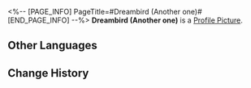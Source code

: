 <%-- [PAGE_INFO]
PageTitle=#Dreambird (Another one)#
[END_PAGE_INFO] --%>
{{Stub|Location information}}
{{Item Infobox
|id          = 223307
|image       = Dreamscape Pass Sticker Dreambird (Another one).png
|type        = Dreamscape Pass Sticker
|type2       = A Mirage of Shooting Stars Stickers
|invCategory = 
|rarity      = 4
|effect      = Digital stickers that can be used to decorate the pages of the Dreamtour Handbook. They come in many different styles.
|description = 
|source1     = [[Use Dream's Eye to connect the inconceivable path (again)]]
}}
{{Description|To answer the previous question: Probably because drones look too ordinary.}}
'''Dreambird (Another one)''' is a [[Profile Picture]].

==Other Languages==
{{Other Languages
|en   = Dreambird (Another one)
|zhs  = 筑梦鸟（另一只）
|zht  = 築夢鳥（另一隻）
|ja   = ドリームメイクバード（もう1羽）
|ko   = 드림 버드(다른 새)
|es   = Avesueño (otro)
|fr   = Oiseau des rêves (le retour)
|ru   = Грёзопташка (ещё одна)
|th   = นกสร้างฝัน (อีกตัวหนึ่ง)
|vi   = Chim Xây Mộng (Một Con Khác)
|de   = Traumwerker-Vogel (Noch einer)
|id   = Burung Pembangun Mimpi (Beda Burung)
|pt   = Pássaronírico (Mais um)
}}

==Change History==
{{Change History|2.0}}